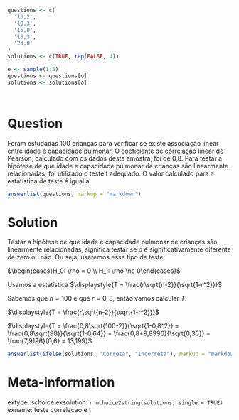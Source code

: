 ```r

questions <- c(
  '13,2',
  '10,3',
  '15,0',
  '15,3',
  '23,0'
)
solutions <- c(TRUE, rep(FALSE, 4))

o <- sample(1:5)
questions <- questions[o]
solutions <- solutions[o]




```

Question
========

Foram estudadas 100 crianças para verificar se existe associação linear entre idade e capacidade pulmonar. O coeficiente de correlação linear de Pearson, calculado com os dados desta amostra, foi de 0,8. Para testar a hipótese de que idade e capacidade pulmonar de crianças são linearmente relacionadas, foi utilizado o teste t adequado. O valor calculado para a estatística de teste é igual a:

```r
answerlist(questions, markup = "markdown")
```

Solution
========

Testar a hipótese de que idade e capacidade pulmonar de crianças são linearmente relacionadas, significa testar se $\rho$ é significativamente diferente de zero ou não. Ou seja, usaremos esse tipo de teste:

$\begin{cases}H_0: \rho = 0 \\ H_1: \rho \ne 0\end{cases}$

Usamos a estatística $\displaystyle{T = \frac{r\sqrt{n-2}}{\sqrt{1-r^2}}}$

Sabemos que $n=100$ e que $r = 0,8$, então vamos calcular $T$:

$\displaystyle{T = \frac{r\sqrt{n-2}}{\sqrt{1-r^2}}}$

$\displaystyle{T = \frac{0,8\sqrt{100-2}}{\sqrt{1-0,8^2}} = \frac{0,8\sqrt{98}}{\sqrt{1-0,64}} = \frac{0,8*9,8996}{\sqrt{0,36}} = \frac{7,9196}{0,6} = 13,199}$



```r
answerlist(ifelse(solutions, "Correta", "Incorreta"), markup = "markdown")
```

Meta-information
================
extype: schoice
exsolution: `r mchoice2string(solutions, single = TRUE)`
exname: teste correlacao e t